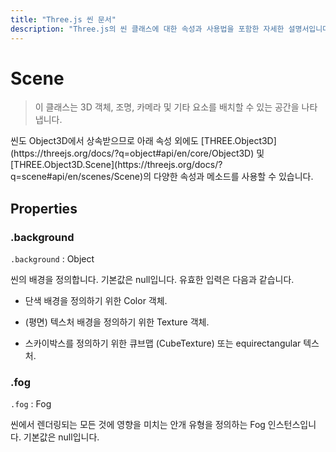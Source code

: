 ```yaml
---
title: "Three.js 씬 문서"
description: "Three.js의 씬 클래스에 대한 속성과 사용법을 포함한 자세한 설명서입니다."
---
```


# Scene

> 이 클래스는 3D 객체, 조명, 카메라 및 기타 요소를 배치할 수 있는 공간을 나타냅니다.

<Callout type="info">
    씬도 Object3D에서 상속받으므로 아래 속성 외에도 [THREE.Object3D](https://threejs.org/docs/?q=object#api/en/core/Object3D) 및 [THREE.Object3D.Scene](https://threejs.org/docs/?q=scene#api/en/scenes/Scene)의 다양한 속성과 메소드를 사용할 수 있습니다.
</Callout>

## Properties

### .background

`.background` : Object

씬의 배경을 정의합니다. 기본값은 null입니다. 유효한 입력은 다음과 같습니다.

- 단색 배경을 정의하기 위한 Color 객체.

- (평면) 텍스처 배경을 정의하기 위한 Texture 객체.

- 스카이박스를 정의하기 위한 큐브맵 (CubeTexture) 또는 equirectangular 텍스처.

### .fog

`.fog` : Fog

씬에서 렌더링되는 모든 것에 영향을 미치는 안개 유형을 정의하는 Fog 인스턴스입니다. 기본값은 null입니다.
